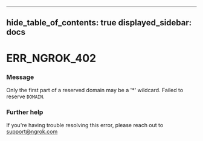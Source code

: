 

---
hide_table_of_contents: true
displayed_sidebar: docs
---


# ERR_NGROK_402

### Message
Only the first part of a reserved domain may be a '*' wildcard. Failed to reserve `DOMAIN`.

<ErrorDetails error="err_ngrok_402" />



### Further help
If you're having trouble resolving this error, please reach out to [support@ngrok.com](mailto:support@ngrok.com?subject=Help%20with%20ERR_NGROK_402)

